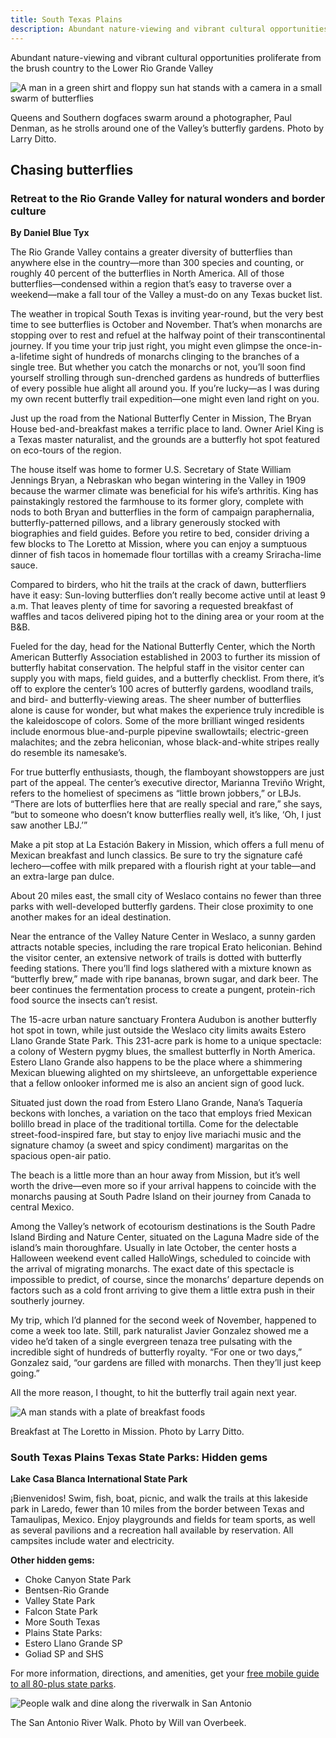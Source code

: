 ```yaml
---
title: South Texas Plains
description: Abundant nature-viewing and vibrant cultural opportunities proliferate from the brush country to the Lower Rio Grande Valley
---
```


<PageDescription>

Abundant nature-viewing and vibrant cultural opportunities proliferate from the brush country to the Lower Rio Grande Valley

</PageDescription>

![A man in a green shirt and floppy sun hat stands with a camera in a small swarm of butterflies](images/valley-butterfly-gardens-south-texas.jpg)
<Caption>Queens and Southern dogfaces swarm around a photographer, Paul Denman, as he strolls around one of the Valley’s butterfly gardens. Photo by Larry Ditto.</Caption>

<Row>

<Column colSm={12} colMd={6} colLg={8}>

## **Chasing butterflies**
### Retreat to the Rio Grande Valley for natural wonders and border culture
**By Daniel Blue Tyx**

The Rio Grande Valley contains a greater diversity of butterflies than anywhere else in the country—more than 300 species and counting, or roughly 40 percent of the butterflies in North America. All of those butterflies—condensed within a region that’s easy to traverse over a weekend—make a fall tour of the Valley a must-do on any Texas bucket list.

The weather in tropical South Texas is inviting year-round, but the very best time to see butterflies is October and November. That’s when monarchs are stopping over to rest and refuel at the halfway point of their transcontinental journey. If you time your trip just right, you might even glimpse the once-in-a-lifetime sight of hundreds of monarchs clinging to the branches of a single tree. But whether you catch the monarchs or not, you’ll soon find yourself strolling through sun-drenched gardens as hundreds of butterflies of every possible hue alight all around you. If you’re lucky—as I was during my own recent butterfly trail expedition—one might even land right on you.

Just up the road from the National Butterfly Center in Mission, The Bryan House bed-and-breakfast makes a terrific place to land. Owner Ariel King is a Texas master naturalist, and the grounds are a butterfly hot spot featured on eco-tours of the region.

</Column>

<Column colSm={12} colMd={2} colLg={4}>
</Column>

</Row>

<Row>
<Column colSm={12} colMd={6} colLg={8}>

The house itself was home to former U.S. Secretary of State William Jennings Bryan, a Nebraskan who began wintering in the Valley in 1909 because the warmer climate was beneficial for his wife’s arthritis. King has painstakingly restored the farmhouse to its former glory, complete with nods to both Bryan and butterflies in the form of campaign paraphernalia, butterfly-patterned pillows, and a library generously stocked with biographies and field guides. Before you retire to bed, consider driving a few blocks to The Loretto at Mission, where you can enjoy a sumptuous dinner of fish tacos in homemade flour tortillas with a creamy Sriracha-lime sauce.

Compared to birders, who hit the trails at the crack of dawn, butterfliers have it easy: Sun-loving butterflies don’t really become active until at least 9 a.m. That leaves plenty of time for savoring a requested breakfast of waffles and tacos delivered piping hot to the dining area or your room at the B&B.

Fueled for the day, head for the National Butterfly Center, which the North American Butterfly Association established in 2003 to further its mission of butterfly habitat conservation. The helpful staff in the visitor center can supply you with maps, field guides, and a butterfly checklist. From there, it’s off to explore the center’s 100 acres of butterfly gardens, woodland trails, and bird- and butterfly-viewing areas. The sheer number of butterflies alone is cause for wonder, but what makes the experience truly incredible is the kaleidoscope of colors. Some of the more brilliant winged residents include enormous blue-and-purple pipevine swallowtails; electric-green malachites; and the zebra heliconian, whose black-and-white stripes really do resemble its namesake’s.

For true butterfly enthusiasts, though, the flamboyant showstoppers are just part of the appeal. The center’s executive director, Marianna Treviño Wright, refers to the homeliest of specimens as “little brown jobbers,” or LBJs. “There are lots of butterflies here that are really special and rare,” she says, “but to someone who doesn’t know butterflies really well, it’s like, ‘Oh, I just saw another LBJ.’”

Make a pit stop at La Estación Bakery in Mission, which offers a full menu of Mexican breakfast and lunch classics. Be sure to try the signature café lechero—coffee with milk prepared with a flourish right at your table—and an extra-large pan dulce.

About 20 miles east, the small city of Weslaco contains no fewer than three parks with well-developed butterfly gardens. Their close proximity to one another makes for an ideal destination.

Near the entrance of the Valley Nature Center in Weslaco, a sunny garden attracts notable species, including the rare tropical Erato heliconian. Behind the visitor center, an extensive network of trails is dotted with butterfly feeding stations. There you’ll find logs slathered with a mixture known as “butterfly brew,” made with ripe bananas, brown sugar, and dark beer. The beer continues the fermentation process to create a pungent, protein-rich food source the insects can’t resist.

The 15-acre urban nature sanctuary Frontera Audubon is another butterfly hot spot in town, while just outside the Weslaco city limits awaits Estero Llano Grande State Park. This 231-acre park is home to a unique spectacle: a colony of Western pygmy blues, the smallest butterfly in North America. Estero Llano Grande also happens to be the place where a shimmering Mexican bluewing alighted on my shirtsleeve, an unforgettable experience that a fellow onlooker informed me is also an ancient sign of good luck.

Situated just down the road from Estero Llano Grande, Nana’s Taquería beckons with lonches, a variation on the taco that employs fried Mexican bolillo bread in place of the traditional tortilla. Come for the delectable street-food-inspired fare, but stay to enjoy live mariachi music and the signature chamoy (a sweet and spicy condiment) margaritas on the spacious open-air patio.

The beach is a little more than an hour away from Mission, but it’s well worth the drive—even more so if your arrival happens to coincide with the monarchs pausing at South Padre Island on their journey from Canada to central Mexico.

Among the Valley’s network of ecotourism destinations is the South Padre Island Birding and Nature Center, situated on the Laguna Madre side of the island’s main thoroughfare. Usually in late October, the center hosts a Halloween weekend event called HalloWings, scheduled to coincide with the arrival of migrating monarchs. The exact date of this spectacle is impossible to predict, of course, since the monarchs’ departure depends on factors such as a cold front arriving to give them a little extra push in their southerly journey.

My trip, which I’d planned for the second week of November, happened to come a week too late. Still, park naturalist Javier Gonzalez showed me a video he’d taken of a single evergreen tenaza tree pulsating with the incredible sight of hundreds of butterfly royalty. “For one or two days,” Gonzalez said, “our gardens are filled with monarchs. Then they’ll just keep going.”

All the more reason, I thought, to hit the butterfly trail again next year. 
</Column>

<Column colSm={12} colMd={2} colLg={4}>

![A man stands with a plate of breakfast foods](images/loretta-bistro-south-texas.jpg)
<Caption>Breakfast at The Loretto in Mission. Photo by Larry Ditto.</Caption>

### South Texas Plains Texas State Parks: Hidden gems

**Lake Casa Blanca International State Park**

¡Bienvenidos! Swim, fish, boat, picnic, and walk the trails at this lakeside park in Laredo, fewer than 10 miles from the border between Texas and Tamaulipas, Mexico. Enjoy playgrounds and fields for team sports, as well as several pavilions and a recreation hall available by reservation. All campsites include water and electricity. 

**Other hidden gems:** 
- Choke Canyon State Park
- Bentsen-Rio Grande 
- Valley State Park 
- Falcon State Park
- More South Texas 
- Plains State Parks:
- Estero Llano Grande SP
- Goliad SP and SHS

For more information, directions, and amenities, get your [free mobile guide to all 80-plus state parks](https://texasstateparks.org/app).

</Column>
</Row>

<FeatureCard
  title="Search all cities and listings in the South Texas Plains"
  actionIcon="arrowRight"
  href="/things-to-do-in-texas?region=south-texas-plains"
  color="dark">

![People walk and dine along the riverwalk in San Antonio](/images/san-antonio-riverwalk-south-texas-plains.jpg)

</FeatureCard>
<Caption>The San Antonio River Walk. Photo by Will van Overbeek.</Caption>